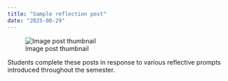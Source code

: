 ```yaml
---
title: "Sample reflection post"
date: "2025-08-29"
---
```


![Image post thumbnail](thumbnail.jpg)

Students complete these posts in response to various reflective prompts introduced
throughout the semester.
